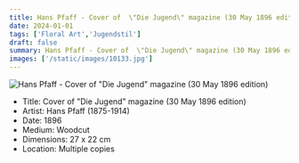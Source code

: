 ```yaml
---
title: Hans Pfaff - Cover of  \"Die Jugend\" magazine (30 May 1896 edition) 
date: 2024-01-01
tags: ['Floral Art','Jugendstil']
draft: false
summary: Hans Pfaff - Cover of  \"Die Jugend\" magazine (30 May 1896 edition) 
images: ['/static/images/10133.jpg']
---
```


![Hans Pfaff - Cover of  \"Die Jugend\" magazine (30 May 1896 edition) ](/static/images/10133.jpg)

* Title: Cover of  \"Die Jugend\" magazine (30 May 1896 edition) 
* Artist: Hans Pfaff (1875-1914)
* Date: 1896
* Medium: Woodcut
* Dimensions: 27 x 22 cm
* Location: Multiple copies


